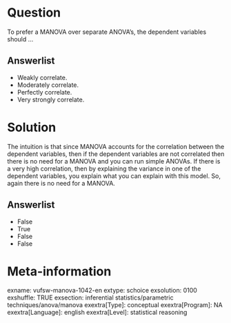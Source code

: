Question
========
To prefer a MANOVA over separate ANOVA's, the dependent variables should
…

Answerlist
----------
* Weakly correlate.
* Moderately correlate.
* Perfectly correlate.
* Very strongly correlate.

Solution
========





The intuition is that since MANOVA accounts for the correlation between
the dependent variables, then if the dependent variables are not
correlated then there is no need for a MANOVA and you can run simple
ANOVAs. If there is a very high correlation, then by explaining the
variance in one of the dependent variables, you explain what you can
explain with this model. So, again there is no need for a MANOVA.




Answerlist
----------
* False
* True
* False
* False

Meta-information
================
exname: vufsw-manova-1042-en
extype: schoice
exsolution: 0100
exshuffle: TRUE
exsection: inferential statistics/parametric techniques/anova/manova
exextra[Type]: conceptual
exextra[Program]: NA
exextra[Language]: english
exextra[Level]: statistical reasoning


